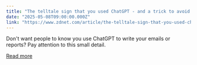 ```yaml
---
title: "The telltale sign that you used ChatGPT - and a trick to avoid it"
date: "2025-05-08T09:00:00.000Z"
link: "https://www.zdnet.com/article/the-telltale-sign-that-you-used-chatgpt-and-a-trick-to-avoid-it/"
---
```


Don't want people to know you use ChatGPT to write your emails or reports? Pay attention to this small detail.

[Read more](https://www.zdnet.com/article/the-telltale-sign-that-you-used-chatgpt-and-a-trick-to-avoid-it/)
